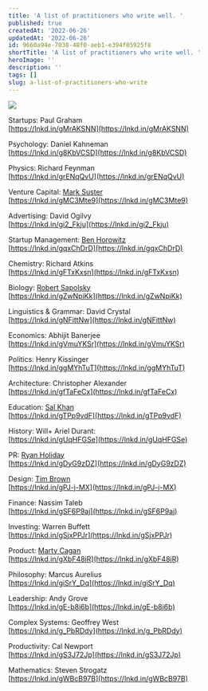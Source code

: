 ```yaml
---
title: 'A list of practitioners who write well. '
published: true
createdAt: '2022-06-26'
updatedAt: '2022-06-26'
id: 9660a94e-7038-48f0-aeb1-e394f05925f8
shortTitle: 'A list of practitioners who write well. '
heroImage: ''
description: ''
tags: []
slug: a-list-of-practitioners-who-write
---
```


![](https://substackcdn.com/image/fetch/f_auto,q_auto:good,fl_progressive:steep/https%3A%2F%2Fbucketeer-e05bbc84-baa3-437e-9518-adb32be77984.s3.amazonaws.com%2Fpublic%2Fimages%2F2008ba1e-46d5-43cd-9857-8bc5e3658e3e_800x800.jpeg)

Startups: Paul Graham  
[https://lnkd.in/gMrAKSNN](https://lnkd.in/gMrAKSNN)

Psychology: Daniel Kahneman  
[https://lnkd.in/g8KbVCSD](https://lnkd.in/g8KbVCSD)

Physics: Richard Feynman  
[https://lnkd.in/grENqQvU](https://lnkd.in/grENqQvU)

Venture Capital: [Mark Suster](https://www.linkedin.com/in/ACoAAAAB_QcBEaLpoBi5mCEgzqmLqCa4oriKVIE)  
[https://lnkd.in/gMC3Mte9](https://lnkd.in/gMC3Mte9)

Advertising: David Ogilvy  
[https://lnkd.in/gi2_Fkju](https://lnkd.in/gi2_Fkju)

Startup Management: [Ben Horowitz](https://www.linkedin.com/in/ACoAAAACfKwBC5L3X5NyUJWcwgLZ0jgjhufhvyg)  
[https://lnkd.in/gqxChDrD](https://lnkd.in/gqxChDrD)

Chemistry: Richard Atkins  
[https://lnkd.in/gFTxKxsn](https://lnkd.in/gFTxKxsn)

Biology: [Robert Sapolsky](https://www.linkedin.com/in/ACoAAAHTur0B7L2F-pcePZCSREzccf5JIoNkXKc)  
[https://lnkd.in/gZwNpiKk](https://lnkd.in/gZwNpiKk)

Linguistics & Grammar: David Crystal  
[https://lnkd.in/gNFittNw](https://lnkd.in/gNFittNw)

Economics: Abhijit Banerjee  
[https://lnkd.in/gVmuYKSr](https://lnkd.in/gVmuYKSr)

Politics: Henry Kissinger  
[https://lnkd.in/ggMYhTuT](https://lnkd.in/ggMYhTuT)

Architecture: Christopher Alexander  
[https://lnkd.in/gfTaFeCx](https://lnkd.in/gfTaFeCx)

Education: [Sal Khan](https://www.linkedin.com/in/ACoAAAAG7n0BqIWxwKBc4aC0Io6sFM1Rzg3vONI)  
[https://lnkd.in/gTPp9vdF](https://lnkd.in/gTPp9vdF)

History: Will+ Ariel Durant:  
[https://lnkd.in/gUqHFGSe](https://lnkd.in/gUqHFGSe)

PR: [Ryan Holiday](https://www.linkedin.com/in/ACoAAACNRFsBCJ2G_A7YlYkQp3M8OXCV1fKyp98)  
[https://lnkd.in/gDyG9zDZ](https://lnkd.in/gDyG9zDZ)

Design: [Tim Brown](https://www.linkedin.com/in/ACoAAAClcO0B4vYgVsu9ZRDG8RLV2uYlKfbrHXc)  
[https://lnkd.in/gPJ-j-MX](https://lnkd.in/gPJ-j-MX)

Finance: Nassim Taleb  
[https://lnkd.in/gSF6P9aj](https://lnkd.in/gSF6P9aj)

Investing: Warren Buffett  
[https://lnkd.in/gSjxPPJr](https://lnkd.in/gSjxPPJr)

Product: [Marty Cagan](https://www.linkedin.com/in/ACoAAAAAjycBVwSf0tRMLhZIJgQhgC8WlvNo9g8)  
[https://lnkd.in/gXbF48iR](https://lnkd.in/gXbF48iR)

Philosophy: Marcus Aurelius  
[https://lnkd.in/giSrY_Dq](https://lnkd.in/giSrY_Dq)

Leadership: Andy Grove  
[https://lnkd.in/gE-b8i6b](https://lnkd.in/gE-b8i6b)

Complex Systems: Geoffrey West  
[https://lnkd.in/g_PbRDdy](https://lnkd.in/g_PbRDdy)

Productivity: Cal Newport  
[https://lnkd.in/gS3J72Jp](https://lnkd.in/gS3J72Jp)

Mathematics: Steven Strogatz  
[https://lnkd.in/gWBcB97B](https://lnkd.in/gWBcB97B)
